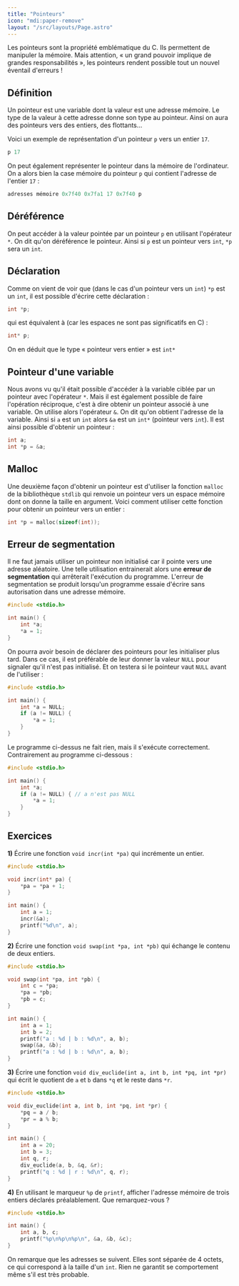 ```yaml
---
title: "Pointeurs"
icon: "mdi:paper-remove"
layout: "/src/layouts/Page.astro"
---
```

Les pointeurs sont la propriété emblématique du C. Ils permettent de manipuler
la mémoire. Mais attention, « un grand pouvoir implique de grandes
responsabilités », les pointeurs rendent possible tout un nouvel éventail
d'erreurs !

## Définition

Un pointeur est une variable dont la valeur est une adresse mémoire. Le type
de la valeur à cette adresse donne son type au pointeur. Ainsi on aura des
pointeurs vers des entiers, des flottants…

Voici un exemple de représentation d'un pointeur `p` vers un entier `17`.

```c
p 17
```

On peut également représenter le pointeur dans la mémoire de l'ordinateur. On
a alors bien la case mémoire du pointeur `p` qui contient l'adresse de
l'entier `17` :

```c
adresses mémoire 0x7f40 0x7fa1 17 0x7f40 p
```

## Déréférence

On peut accéder à la valeur pointée par un pointeur `p` en utilisant
l'opérateur `*`. On dit qu'on déréférence le pointeur. Ainsi si `p` est un
pointeur vers `int`, `*p` sera un `int`.

## Déclaration

Comme on vient de voir que (dans le cas d'un pointeur vers un `int`) `*p` est
un `int`, il est possible d'écrire cette déclaration :

```c
int *p;
```

qui est équivalent à (car les espaces ne sont pas significatifs en C) :

```c
int* p;
```

On en déduit que le type « pointeur vers entier » est `int*`

## Pointeur d'une variable

Nous avons vu qu'il était possible d'accéder à la variable ciblée par un
pointeur avec l'opérateur `*`. Mais il est également possible de faire
l'opération réciproque, c'est à dire obtenir un pointeur associé à une
variable. On utilise alors l'opérateur `&`. On dit qu'on obtient l'adresse de
la variable. Ainsi si `a` est un `int` alors `&a` est un `int*` (pointeur vers
`int`). Il est ainsi possible d'obtenir un pointeur :

```c    
int a;
int *p = &a;
```

## Malloc

Une deuxième façon d'obtenir un pointeur est d'utiliser la fonction `malloc`
de la bibliothèque `stdlib` qui renvoie un pointeur vers un espace mémoire
dont on donne la taille en argument. Voici comment utiliser cette fonction
pour obtenir un pointeur vers un entier :

```c
int *p = malloc(sizeof(int));
```

## Erreur de segmentation

Il ne faut jamais utiliser un pointeur non initialisé car il pointe vers une
adresse aléatoire. Une telle utilisation entrainerait alors une **erreur de
segmentation** qui arrêterait l'exécution du programme. L'erreur de
segmentation se produit lorsqu'un programme essaie d'écrire sans autorisation
dans une adresse mémoire.

```c
#include <stdio.h>

int main() {
    int *a;
    *a = 1;
}
```

On pourra avoir besoin de déclarer des pointeurs pour les initialiser plus
tard. Dans ce cas, il est préférable de leur donner la valeur `NULL` pour
signaler qu'il n'est pas initialisé. Et on testera si le pointeur vaut `NULL`
avant de l'utiliser :

```c
#include <stdio.h>

int main() {
    int *a = NULL;
    if (a != NULL) {
        *a = 1;
    }
}
```

Le programme ci-dessus ne fait rien, mais il s'exécute correctement.
Contrairement au programme ci-dessous :

```c
#include <stdio.h>

int main() {
    int *a;
    if (a != NULL) { // a n'est pas NULL
        *a = 1;
    }
}
```

## Exercices

**1)** Écrire une fonction `void incr(int *pa)` qui incrémente un entier.

```c
#include <stdio.h>

void incr(int* pa) {
    *pa = *pa + 1;
}

int main() {
    int a = 1;
    incr(&a);
    printf("%d\n", a);
}
```

**2)** Écrire une fonction `void swap(int *pa, int *pb)` qui échange le
contenu de deux entiers.

```c
#include <stdio.h>

void swap(int *pa, int *pb) {
    int c = *pa;
    *pa = *pb;
    *pb = c;
}

int main() {
    int a = 1;
    int b = 2;
    printf("a : %d | b : %d\n", a, b);
    swap(&a, &b);
    printf("a : %d | b : %d\n", a, b);
}
```

**3)** Écrire une fonction `void div_euclide(int a, int b, int *pq, int *pr)`
qui écrit le quotient de `a` et `b` dans `*q` et le reste dans `*r`.

```c
#include <stdio.h>

void div_euclide(int a, int b, int *pq, int *pr) {
    *pq = a / b;
    *pr = a % b;
}

int main() {
    int a = 20;
    int b = 3;
    int q, r;
    div_euclide(a, b, &q, &r);
    printf("q : %d | r : %d\n", q, r);
}
```

**4)** En utilisant le marqueur `%p` de `printf`, afficher l'adresse mémoire
de trois entiers déclarés préalablement. Que remarquez-vous ?

```c
#include <stdio.h>

int main() {
    int a, b, c;
    printf("%p\n%p\n%p\n", &a, &b, &c);
}
```

On remarque que les adresses se suivent. Elles sont séparée de 4 octets, ce
qui correspond à la taille d'un `int`. Rien ne garantit se comportement même
s'il est très probable.
